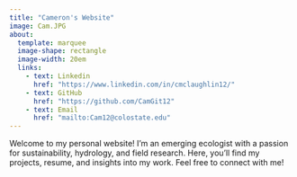 ```yaml
---
title: "Cameron's Website"
image: Cam.JPG
about:
  template: marquee
  image-shape: rectangle
  image-width: 20em
  links:
    - text: Linkedin
      href: "https://www.linkedin.com/in/cmclaughlin12/"
    - text: GitHub
      href: "https://github.com/CamGit12"
    - text: Email
      href: "mailto:Cam12@colostate.edu"
---
```


Welcome to my personal website! I'm an emerging ecologist with a passion for sustainability, hydrology, and field research. Here, you’ll find my projects, resume, and insights into my work. Feel free to connect with me!
